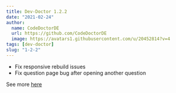 ```yaml
---
title: Dev-Doctor 1.2.2
date: "2021-02-24"
author:
  name: CodeDoctorDE
  url: https://github.com/CodeDoctorDE
  image: https://avatars1.githubusercontent.com/u/20452814?v=4
tags: [dev-doctor]
slug: "1-2-2"
---
```


- Fix responsive rebuild issues
- Fix question page bug after opening another question

See more [here](https://github.com/LinwoodDev/dev_doctor/releases/tag/1.2.2)
